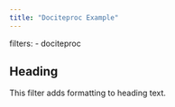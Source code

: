 ```yaml
---
title: "Dociteproc Example"
---
```

filters:
  - dociteproc

## Heading

This filter adds formatting to heading text.


